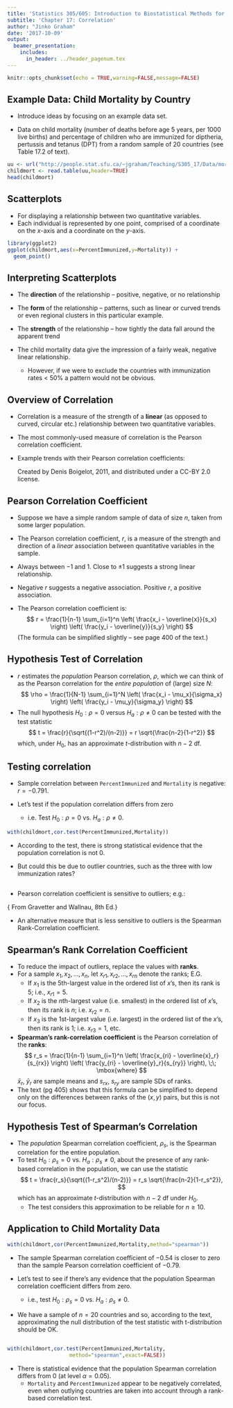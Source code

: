 ```yaml
---
title: 'Statistics 305/605: Introduction to Biostatistical Methods for Health Sciences'
subtitle: 'Chapter 17: Correlation'
author: "Jinko Graham"
date: '2017-10-09'
output: 
  beamer_presentation:
    includes:
      in_header: ../header_pagenum.tex
---
```


```r
knitr::opts_chunk$set(echo = TRUE,warning=FALSE,message=FALSE)
```


## Example Data: Child Mortality by Country

* Introduce ideas by focusing on an example data set.

* Data on child mortality (number of deaths before
age 5 years, per 1000 live births)
and percentage of children who are immunized for 
diptheria, pertussis and tetanus (DPT) from a random sample of 20 countries (see Table 17.2 of text).

\scriptsize

```r
uu <- url("http://people.stat.sfu.ca/~jgraham/Teaching/S305_17/Data/mort.txt")
childmort <- read.table(uu,header=TRUE)
head(childmort)
```


## Scatterplots

* For displaying a relationship between two quantitative variables.
* Each individual is represented by one point, comprised of 
a coordinate on the $x$-axis and a coordinate on the $y$-axis.

\scriptsize

```r
library(ggplot2)
ggplot(childmort,aes(x=PercentImmunized,y=Mortality)) +
  geom_point()
```


## Interpreting Scatterplots

* The **direction** of the relationship -- positive, negative, or
no relationship
* The **form** of the relationship -- patterns, such as linear or curved trends or even regional clusters in this particular example.
* The **strength** of the relationship -- how tightly the data fall around the apparent trend

* The child mortality data give the impression of a fairly weak,
negative linear relationship.
    + However, if we were to exclude the countries with 
    immunization rates $<$ 50% a pattern would not be obvious.

## Overview of Correlation

* Correlation is a measure of the strength of a **linear** 
(as opposed to curved, circular etc.) relationship between two quantitative variables.

* The most commonly-used measure of correlation is the 
Pearson correlation coefficient.

* Example trends with their Pearson correlation coefficients:
\vspace*{-.15in}
\begin{center}
\includegraphics[height=3in]{512pxCorrEgs.png}
\end{center}
\vspace*{-.07in}
\scriptsize Created by Denis Boigelot, 2011, and distributed under a CC-BY 2.0 license.

## Pearson Correlation Coefficient

* Suppose we have a simple random sample of data of size $n$, taken
from some larger population. 

* The Pearson correlation coefficient, $r$, is
a measure of the strength and direction of a _linear_ association between quantitative variables in the sample. 
* Always between $-1$ and $1$. Close to $\pm 1$ suggests a
strong linear relationship.
* Negative $r$ suggests a negative association. Positive $r$, a positive association.
* The Pearson correlation coefficient is:
$$
r = \frac{1}{n-1} \sum_{i=1}^n \left( 
\frac{x_i - \overline{x}}{s_x} \right) \left(
\frac{y_i - \overline{y}}{s_y} \right)
$$
(The formula can be simplified slightly -- see page 400 of the text.)

## Hypothesis Test of Correlation

* $r$ estimates the _population_ Pearson correlation, $\rho$,
which we can think of
as the Pearson correlation for the _entire population_ of (large) size $N$:
$$
\rho = \frac{1}{N-1} \sum_{i=1}^N \left( 
\frac{x_i - \mu_x}{\sigma_x} \right) \left(
\frac{y_i - \mu_y}{\sigma_y} \right)
$$
* The null hypothesis $H_0: \rho=0$ versus 
$H_a: \rho \not= 0$ can be tested with the test statistic
$$
t = \frac{r}{\sqrt{(1-r^2)/(n-2)}} = r \sqrt{\frac{n-2}{1-r^2}}
$$
which, under $H_0$, has an approximate $t$-distribution with $n-2$ df.

## Testing correlation

* Sample correlation between `PercentImmunized` and `Mortality` is negative: $r=-0.791$.


* Let's test if the population correlation differs from zero  
    +  i.e. Test $H_0: \rho=0$ vs. $H_a: \rho \not= 0$.

\vspace*{-.1in}

\scriptsize

```r
with(childmort,cor.test(PercentImmunized,Mortality))
```

\small

\vspace*{-.1in}

* According to the test, there is strong 
statistical evidence that the
population correlation is not 0.

* But could this be due to outlier countries, such
    as the three with low immunization rates? 

## 

* Pearson correlation coefficient is sensitive to outliers; e.g.:

\vspace*{-.15in}
\begin{center}
\includegraphics[height=3in]{CorrOutlier.png}
\end{center}
\vspace*{-.15in}
\scriptsize{\hspace{.3in} From Gravetter and Wallnau, 8th Ed.}

\normalsize

* An alternative measure that is less sensitive to outliers
is the Spearman Rank-Correlation coefficient.



## Spearman's Rank Correlation Coefficient

* To reduce the impact of outliers, replace the
values with **ranks**.
* For a sample $x_1, x_2, \ldots, x_n$, let $x_{r1},x_{r2}, \ldots,
x_{rn}$ denote the ranks; E.G. 
    + If $x_1$ is the $5$th-largest value in the ordered list of $x$'s, then its
rank is 5; i.e., $x_{r1}=5$. 
    + If $x_2$ is the $n$th-largest value (i.e. smallest) in the ordered list of $x$'s, then its rank is $n$; i.e. $x_{r2}=n$.
    + If $x_3$ is the $1$st-largest value (i.e. largest) in the ordered list of the $x$'s, then its 
    rank is $1$; i.e. $x_{r3}=1$, etc.
* **Spearman's rank-correlation coefficient** is the Pearson correlation 
of the **ranks**:
$$
r_s = \frac{1}{n-1} \sum_{i=1}^n \left( 
\frac{x_{ri} - \overline{x}_r}{s_{rx}} \right) \left(
\frac{y_{ri} - \overline{y}_r}{s_{ry}} \right), \;\; \mbox{where}
$$
$\bar{x}_r$, $\bar{y}_r$ are sample means and 
$s_{rx}$,  $s_{ry}$ are sample SDs of ranks.
* The text (pg 405) shows that this formula can be simplified to depend only on the 
differences between ranks of the $(x,y)$ pairs, but this is not our focus.


## Hypothesis Test of Spearman's Correlation

* The _population_ Spearman correlation coefficient, $\rho_s$, is 
the Spearman correlation for the entire population.
* To test $H_0: \rho_s=0$
vs. $H_a:\rho_s \not= 0$, about the presence of any rank-based correlation in the population, we can use the statistic
$$
t = \frac{r_s}{\sqrt{(1-r_s^2)/(n-2)}} = r_s \sqrt{\frac{n-2}{1-r_s^2}},
$$
which has an approximate $t$-distribution with $n-2$ df under $H_0$.
    + The test considers this approximation to be reliable for $n\geq 10$.

## Application to Child Mortality Data

\scriptsize

```r
with(childmort,cor(PercentImmunized,Mortality,method="spearman"))
```

\normalsize

* The sample Spearman correlation coefficient  of $-0.54$ is closer to zero
than the sample Pearson correlation coefficient of $-0.79$.

* Let's test to see if there's any evidence that the
population Spearman correlation coefficient differs
from zero.
    + i.e., test $H_0: \rho_s=0$
vs. $H_a:\rho_s \not= 0$.

* We have a sample of $n=20$ countries and so,
according to the text, approximating
the null distribution of the test statistic with t-distribution should be OK.

##

\bigskip

\scriptsize

```r
with(childmort,cor.test(PercentImmunized,Mortality,
                    method="spearman",exact=FALSE))
```

\normalsize

* There is statistical evidence that the population 
Spearman correlation differs from 0 (at level $\alpha=0.05$).
    + `Mortality` and `PercentImmunized` appear to be negatively correlated, even when outlying countries are taken into
    account through a rank-based correlation test.
